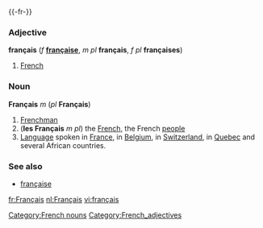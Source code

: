 {{-fr-}}
===Adjective===
'''français''' (''f'' '''[[française]]''', ''m pl'' '''français''', ''f pl'' '''françaises''')

#[[French]]

===Noun===
'''Français''' ''m'' (''pl'' '''Français''')

#[[Frenchman]]
#('''les Français''' ''m pl'') the [[French]], the French [[people]]
#[[Language]] spoken in [[France]], in [[Belgium]], in [[Switzerland]], in [[Quebec]] and several African countries.

===See also===
*[[française]]

[[fr:Français]]
[[nl:Français]]
[[vi:français]]

[[Category:French nouns]]
[[Category:French_adjectives]]
